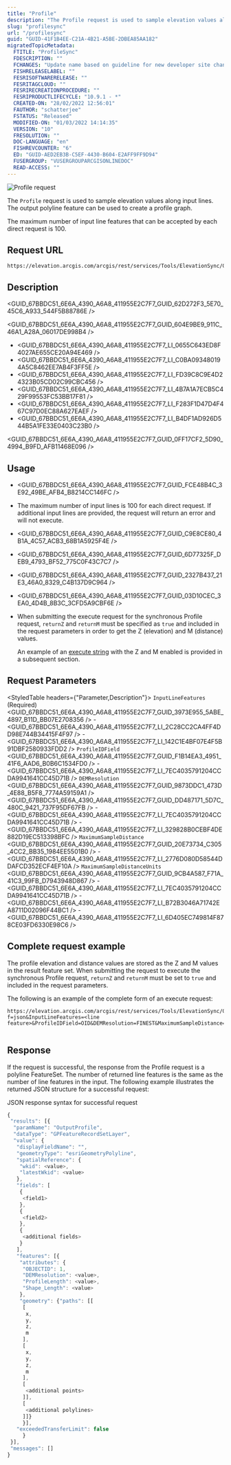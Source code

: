 ```yaml
---
title: "Profile"
description: "The Profile request is used to sample elevation values along input lines. The output polyline feature can be used to create a profile graph."
slug: "profilesync"
url: "/profilesync"
guid: "GUID-41F1B4EE-C21A-4B21-A5BE-2DBEA85AA182"
migratedTopicMetadata:
  FTITLE: "ProfileSync"
  FDESCRIPTION: ""
  FCHANGES: "Update name based on guideline for new developer site changes"
  FISHRELEASELABEL: ""
  FESRISOFTWARERELEASE: ""
  FESRITAGCLOUD: ""
  FESRIRECREATIONPROCEDURE: ""
  FESRIPRODUCTLIFECYCLE: "10.9.1 - *"
  CREATED-ON: "28/02/2022 12:56:01"
  FAUTHOR: "schatterjee"
  FSTATUS: "Released"
  MODIFIED-ON: "01/03/2022 14:14:35"
  VERSION: "10"
  FRESOLUTION: ""
  DOC-LANGUAGE: "en"
  FISHREVCOUNTER: "6"
  ED: "GUID-AED2EB3B-C5EF-4430-B604-E2AFF9FF9D94"
  FUSERGROUP: "VUSERGROUPARCGISONLINEDOC"
  READ-ACCESS: ""
---
```



![Profile request](./images/GUID-47543C1F-2E67-4220-BCDB-72F579F0B59F-web.png)

The `Profile`  request is used to sample elevation values along input lines. The output polyline feature can be used to create a profile graph.

The maximum number of input line features that can be accepted by each direct request is 100.

## Request URL

```
https://elevation.arcgis.com/arcgis/rest/services/Tools/ElevationSync/GPServer/Profile/execute
```

 

## Description

<GUID_67BBDC51_6E6A_4390_A6A8_411955E2C7F7_GUID_62D272F3_5E70_45C6_A933_544F5B88786E />

<GUID_67BBDC51_6E6A_4390_A6A8_411955E2C7F7_GUID_604E9BE9_911C_46A1_A28A_06017DE998B4 />

-   <GUID_67BBDC51_6E6A_4390_A6A8_411955E2C7F7_LI_0655C643ED8F4027AE655CE20A94E469 />
-   <GUID_67BBDC51_6E6A_4390_A6A8_411955E2C7F7_LI_C0BA093480194A5C8462EE7AB4F3FF5E />
-   <GUID_67BBDC51_6E6A_4390_A6A8_411955E2C7F7_LI_FD39C8C9E4D24323B05CD02C99CBC456 />
-   <GUID_67BBDC51_6E6A_4390_A6A8_411955E2C7F7_LI_4B7A1A7ECB5C429F99553FC53BB17F81 />
-   <GUID_67BBDC51_6E6A_4390_A6A8_411955E2C7F7_LI_F283F1D47D4F467C97D0EC88A627EAEF />
-   <GUID_67BBDC51_6E6A_4390_A6A8_411955E2C7F7_LI_B4DF1AD926D544B5A1FE33E0403C23B0 />

<GUID_67BBDC51_6E6A_4390_A6A8_411955E2C7F7_GUID_0FF17CF2_5D90_4994_B9FD_AFB11468E096 />

## Usage

-   <GUID_67BBDC51_6E6A_4390_A6A8_411955E2C7F7_GUID_FCE48B4C_3E92_49BE_AFB4_B8214CC146FC />
-   The maximum number of input lines is 100 for each direct request. If additional input lines are provided, the request will return an error and will not execute.
-   <GUID_67BBDC51_6E6A_4390_A6A8_411955E2C7F7_GUID_C9E8CE80_4B1A_4C57_ACB3_68B1A5925F4E />
-   <GUID_67BBDC51_6E6A_4390_A6A8_411955E2C7F7_GUID_6D77325F_DEB9_4793_BF52_775C0F43C7C7 />
-   <GUID_67BBDC51_6E6A_4390_A6A8_411955E2C7F7_GUID_2327B437_21E3_46A0_8329_C4B137D9C964 />
-   <GUID_67BBDC51_6E6A_4390_A6A8_411955E2C7F7_GUID_03D10CEC_3EA0_4D4B_8B3C_3CFD5A9CBF6E />
-   When submitting the execute request for the synchronous Profile request, `returnZ`  and `returnM`  must be specified as `true`  and included in the request parameters in order to get the Z (elevation) and M (distance) values.

    An example of an [execute string](/profilesync#complete-request-example) with the Z and M enabled is provided in a subsequent section.

## Request Parameters

<StyledTable headers={"Parameter,Description"}>
  <StyledTableRow>
    <StyledTableCell cellStyle="markdown">
      `InputLineFeatures` 
      (Required)
    </StyledTableCell>
    <StyledTableCell cellStyle="markdown">
      <GUID_67BBDC51_6E6A_4390_A6A8_411955E2C7F7_GUID_3973E955_5ABE_4897_B11D_BB07E2708356 />
      -   <GUID_67BBDC51_6E6A_4390_A6A8_411955E2C7F7_LI_2C28CC2CA4FF4DD98E744B34415F4F97 />
      -   <GUID_67BBDC51_6E6A_4390_A6A8_411955E2C7F7_LI_142C1E4BF07E4F5B91DBF2580933FDD2 />
    </StyledTableCell>
  </StyledTableRow>
  <StyledTableRow>
    <StyledTableCell cellStyle="markdown">
      `ProfileIDField` 
    </StyledTableCell>
    <StyledTableCell cellStyle="markdown">
      <GUID_67BBDC51_6E6A_4390_A6A8_411955E2C7F7_GUID_F1B14EA3_4951_41F6_AAD6_B0B6C1534FD0 />
      -   <GUID_67BBDC51_6E6A_4390_A6A8_411955E2C7F7_LI_7EC4035791204CCDA9941641CC45D71B />
    </StyledTableCell>
  </StyledTableRow>
  <StyledTableRow>
    <StyledTableCell cellStyle="markdown">
      `DEMResolution` 
    </StyledTableCell>
    <StyledTableCell cellStyle="markdown">
      <GUID_67BBDC51_6E6A_4390_A6A8_411955E2C7F7_GUID_9873DDC1_473D_4E88_B5F8_7774A59159A1 />
      <GUID_67BBDC51_6E6A_4390_A6A8_411955E2C7F7_GUID_DD487171_5D7C_480C_9421_737F95DF67FB />
      -   <GUID_67BBDC51_6E6A_4390_A6A8_411955E2C7F7_LI_7EC4035791204CCDA9941641CC45D71B />
      -   <GUID_67BBDC51_6E6A_4390_A6A8_411955E2C7F7_LI_329828B0CEBF4DE882D19EC513398BFC />
    </StyledTableCell>
  </StyledTableRow>
  <StyledTableRow>
    <StyledTableCell cellStyle="markdown">
      `MaximumSampleDistance` 
    </StyledTableCell>
    <StyledTableCell cellStyle="markdown">
      <GUID_67BBDC51_6E6A_4390_A6A8_411955E2C7F7_GUID_20E73734_C305_4CC2_BB35_1984EE5501B0 />
      -   <GUID_67BBDC51_6E6A_4390_A6A8_411955E2C7F7_LI_2776D080D58544DDAFCD352ECF4EF10A />
    </StyledTableCell>
  </StyledTableRow>
  <StyledTableRow>
    <StyledTableCell cellStyle="markdown">
      `MaximumSampleDistanceUnits` 
    </StyledTableCell>
    <StyledTableCell cellStyle="markdown">
      <GUID_67BBDC51_6E6A_4390_A6A8_411955E2C7F7_GUID_9CB4A587_F71A_41C3_99FB_D7943948D867 />
      -   <GUID_67BBDC51_6E6A_4390_A6A8_411955E2C7F7_LI_7EC4035791204CCDA9941641CC45D71B />
      -   <GUID_67BBDC51_6E6A_4390_A6A8_411955E2C7F7_LI_B72B3046A71742EA8711D02096F44BC1 />
      -   <GUID_67BBDC51_6E6A_4390_A6A8_411955E2C7F7_LI_6D405EC749814F878CE03FD6330E98C6 />
    </StyledTableCell>
  </StyledTableRow>
</StyledTable>

## Complete request example

The profile elevation and distance values are stored as the Z and M values in the result feature set. When submitting the request to execute the synchronous Profile request, `returnZ`  and `returnM`  must be set to `true`  and included in the request parameters.

The following is an example of the complete form of an execute request:

```
https://elevation.arcgis.com/arcgis/rest/services/Tools/ElevationSync/GPServer/Profile/execute?f=json&InputLineFeatures=<line feature>&ProfileIDField=OID&DEMResolution=FINEST&MaximumSampleDistance=13&MaximumSampleDistanceUnits=Meters&returnZ=true&returnM=true


```

 

## Response

If the request is successful, the response from the Profile request is a polyline FeatureSet. The number of returned line features is the same as the number of line features in the input. The following example illustrates the returned JSON structure for a successful request:

JSON response syntax for successful request

```javascript
{
 "results": [{
  "paramName": "OutputProfile",
  "dataType": "GPFeatureRecordSetLayer",
  "value": {
   "displayFieldName": "",
   "geometryType": "esriGeometryPolyline",
   "spatialReference": {
    "wkid": <value>,
    "latestWkid": <value>
   },
   "fields": [
    {
     <field1>
    },
    {
     <field2>
    },
    {
     <additional fields>
    }    
   ],
   "features": [{
    "attributes": {
     "OBJECTID": 1,
     "DEMResolution": <value>,
     "ProfileLength": <value>,
     "Shape_Length": <value>
    },
    "geometry": {"paths": [[
     [
      x,
      y, 
      z,
      m
     ],
     [
      x,
      y,
      z,
      m
     ],
     [
      <additional points>
     ]],
     [
      <additional polylines>
     ]]}
     }],
   "exceededTransferLimit": false
	 }
 }],
 "messages": []
}
```

 
